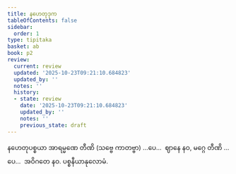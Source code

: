 ```yaml
---
title: နဟေတုဒုက
tableOfContents: false
sidebar:
  order: 1
type: tipitaka
basket: ab
book: p2
review:
  current: review
  updated: '2025-10-23T09:21:10.684823'
  updated_by: ''
  notes: ''
  history:
  - state: review
    date: '2025-10-23T09:21:10.684823'
    updated_by: ''
    notes: ''
    previous_state: draft
---
```



<ReviewStatus review={frontmatter.review} showDetails={true} />

<HypothesisAnnotation frontmatter={frontmatter} />

<DynamicBreadcrumb />

<Division number="109" book="p2" e="ch" v="38" p="84">

<Paragraph number="795" book="p2">
နဟေတုပစ္စယာ အာရမ္မဏေ တီဏိ (သဗ္ဗေ ကာတဗ္ဗာ) …ပေ…  ဈာနေ နဝ, မဂ္ဂေ တီဏိ …ပေ…  အဝိဂတေ နဝ.

</Paragraph>
</Division>

<Paragraph number="796" type="center" book="p2">
ပစ္စနီယာနုလောမံ.
</Paragraph>